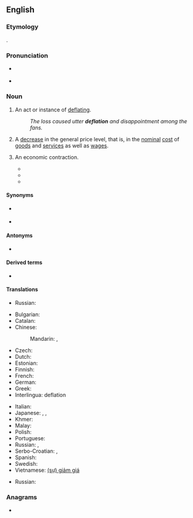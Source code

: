 {{also|Deflation|déflation}}
==English==
{{wikipedia}}

===Etymology===
{{suffix|deflate|ion|lang=en}}.

===Pronunciation===
* {{a|UK}} {{IPA|/dɪˈfleɪʃən/|lang=en}}
* {{rhymes|eɪʃən|lang=en}}

===Noun===
{{en-noun|~}}

# An act or instance of [[deflate|deflating]].
#: ''The loss caused utter '''deflation''' and disappointment among the fans.''
# {{lb|en|economics}} A [[decrease]] in the general price level, that is, in the [[nominal]] [[cost]] of [[goods]] and [[services]] as well as [[wages]].
# {{lb|en|economics|euphemistic}} An economic contraction.
#* {{quote-journal|title=Stans to seek foreign trade|work=Christian Science Monitor|date=March 13, 1969|passage=Beyond that, there is the hope that '''deflation''' of the US economy which the administration has in mind will, overtime; stem the import flood.}}
#* {{quote-journal|title=Unions Hold Key To British Stability|work=Milwaukee Sentinel|date=October 11, 1976|passage=It also must be acknowledged that Britain's problems won't be solved by an abrupt '''deflation''' of the economy.}}
#* {{quote-journal|title=Valley Pipe Dream Wrecked Economy|work=Calgary Herald|date=June 3, 1978|passage=The great '''deflation''' of the northern economy occurred with the rupturing of the Mackenzie Valley pipe dream.}}

====Synonyms====
* {{sense|decrease in price level}} {{l|en|disinflation}}
* {{sense|economic contraction}} {{l|en|impoverishment}}

====Antonyms====
* {{l|en|inflation}}

====Derived terms====
* {{l|en|deflationary}}

====Translations====
{{trans-top|instance of deflating}}
* Russian: {{t+|ru|выка́чивание|n}} {{qualifier|во́здуха, га́за}}
{{trans-mid}}
{{trans-bottom}}

{{trans-top|decrease in the general price level}}
* Bulgarian: {{t+|bg|дефлация|f}}
* Catalan: {{t|ca|deflació|f}}
* Chinese:
*: Mandarin: {{t+|cmn|通貨緊縮|sc=Hani}}, {{t+|cmn|通货紧缩|tr=tōnghuò jǐnsuō|sc=Hani}}
* Czech: {{t+|cs|deflace|f}}
* Dutch: {{t+|nl|deflatie}}
* Estonian: {{t+|et|deflatsioon}}
* Finnish: {{t+|fi|deflaatio}}
* French: {{t+|fr|déflation|f}}
* German: {{t+|de|Deflation|f}}
* Greek: {{t+|el|αποπληθωρισμός|m}}
* Interlingua: deflation
{{trans-mid}}
* Italian: {{t+|it|deflazione|f}}
* Japanese: {{t+|ja|デフレーション|tr=defurēshon|sc=Jpan}}, {{t+|ja|通貨収縮|tr=つうかしゅうしゅく, tsūka jūshuku|sc=Jpan}} {{qualifier|currency contraction}}, {{t+|ja|収縮|tr=しゅうしゅく, jūshuku|sc=Jpan}}
* Khmer: {{t|km|អប្បផរណា|tr=ap pak por ro nar|sc=Khmr}}
* Malay: {{t|ms|deflasi}}
* Polish: {{t+|pl|deflacja|f}}
* Portuguese: {{t|pt|deflação|f}}
* Russian: {{t+|ru|дефля́ция|f}}, {{t|ru|сниже́ние цен|n}}
* Serbo-Croatian: {{t|sh|deflacija}}, {{t|sh|дефлација|f}}
* Spanish: {{t+|es|deflación|f}}
* Swedish: {{t+|sv|deflation}}
* Vietnamese: [[giảm giá|(sự) giảm giá]]
{{trans-bottom}}

{{trans-top|economic contraction}}
* Russian: {{t+|ru|дефля́ция|f}}
{{trans-mid}}
{{trans-bottom}}

===Anagrams===
* {{anagrams|en|defoliant}}